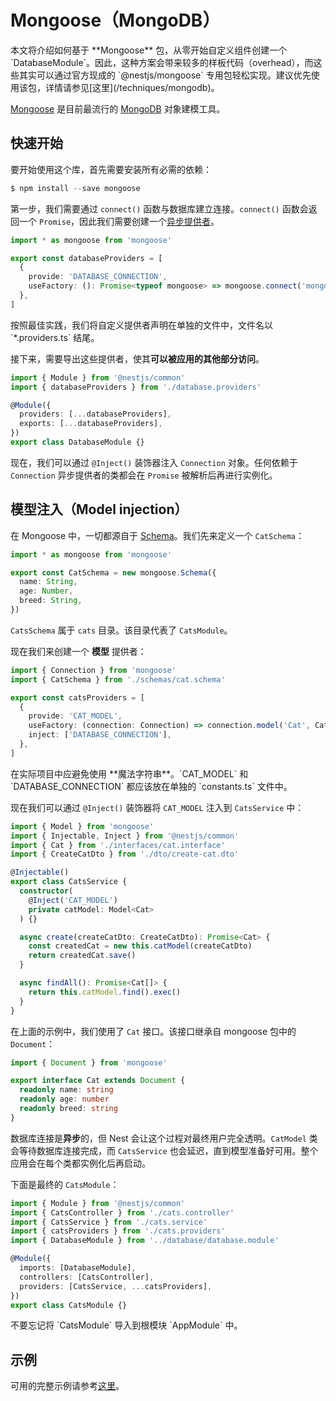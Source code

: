 # Mongoose（MongoDB）

<CalloutInfo type="warning">
  本文将介绍如何基于 **Mongoose** 包，从零开始自定义组件创建一个
  `DatabaseModule`。因此，这种方案会带来较多的样板代码（overhead），而这些其实可以通过官方现成的
  `@nestjs/mongoose` 专用包轻松实现。建议优先使用该包，详情请参见[这里](/techniques/mongodb)。
</CalloutInfo>

[Mongoose](https://mongoosejs.com) 是目前最流行的 [MongoDB](https://www.mongodb.org/) 对象建模工具。

## 快速开始

要开始使用这个库，首先需要安装所有必需的依赖：

```ts
$ npm install --save mongoose
```

第一步，我们需要通过 `connect()` 函数与数据库建立连接。`connect()` 函数会返回一个 `Promise`，因此我们需要创建一个[异步提供者](/fundamentals/async-components)。

```ts filename='database.providers.ts'
import * as mongoose from 'mongoose'

export const databaseProviders = [
  {
    provide: 'DATABASE_CONNECTION',
    useFactory: (): Promise<typeof mongoose> => mongoose.connect('mongodb://localhost/nest'),
  },
]
```

<CalloutInfo>
  按照最佳实践，我们将自定义提供者声明在单独的文件中，文件名以 `*.providers.ts` 结尾。
</CalloutInfo>

接下来，需要导出这些提供者，使其**可以被应用的其他部分访问**。

```ts filename='database.module.ts'
import { Module } from '@nestjs/common'
import { databaseProviders } from './database.providers'

@Module({
  providers: [...databaseProviders],
  exports: [...databaseProviders],
})
export class DatabaseModule {}
```

现在，我们可以通过 `@Inject()` 装饰器注入 `Connection` 对象。任何依赖于 `Connection` 异步提供者的类都会在 `Promise` 被解析后再进行实例化。

## 模型注入（Model injection）

在 Mongoose 中，一切都源自于 [Schema](https://mongoosejs.com/docs/guide.html)。我们先来定义一个 `CatSchema`：

```ts filename='schemas/cat.schema.ts'
import * as mongoose from 'mongoose'

export const CatSchema = new mongoose.Schema({
  name: String,
  age: Number,
  breed: String,
})
```

`CatsSchema` 属于 `cats` 目录。该目录代表了 `CatsModule`。

现在我们来创建一个 **模型** 提供者：

```ts filename='cats.providers.ts'
import { Connection } from 'mongoose'
import { CatSchema } from './schemas/cat.schema'

export const catsProviders = [
  {
    provide: 'CAT_MODEL',
    useFactory: (connection: Connection) => connection.model('Cat', CatSchema),
    inject: ['DATABASE_CONNECTION'],
  },
]
```

<CalloutInfo type="warning">
  在实际项目中应避免使用 **魔法字符串**。`CAT_MODEL` 和 `DATABASE_CONNECTION` 都应该放在单独的
  `constants.ts` 文件中。
</CalloutInfo>

现在我们可以通过 `@Inject()` 装饰器将 `CAT_MODEL` 注入到 `CatsService` 中：

```ts filename='cats.service.ts'
import { Model } from 'mongoose'
import { Injectable, Inject } from '@nestjs/common'
import { Cat } from './interfaces/cat.interface'
import { CreateCatDto } from './dto/create-cat.dto'

@Injectable()
export class CatsService {
  constructor(
    @Inject('CAT_MODEL')
    private catModel: Model<Cat>
  ) {}

  async create(createCatDto: CreateCatDto): Promise<Cat> {
    const createdCat = new this.catModel(createCatDto)
    return createdCat.save()
  }

  async findAll(): Promise<Cat[]> {
    return this.catModel.find().exec()
  }
}
```

在上面的示例中，我们使用了 `Cat` 接口。该接口继承自 mongoose 包中的 `Document`：

```ts
import { Document } from 'mongoose'

export interface Cat extends Document {
  readonly name: string
  readonly age: number
  readonly breed: string
}
```

数据库连接是**异步**的，但 Nest 会让这个过程对最终用户完全透明。`CatModel` 类会等待数据库连接完成，而 `CatsService` 也会延迟，直到模型准备好可用。整个应用会在每个类都实例化后再启动。

下面是最终的 `CatsModule`：

```ts filename='cats.module.ts'
import { Module } from '@nestjs/common'
import { CatsController } from './cats.controller'
import { CatsService } from './cats.service'
import { catsProviders } from './cats.providers'
import { DatabaseModule } from '../database/database.module'

@Module({
  imports: [DatabaseModule],
  controllers: [CatsController],
  providers: [CatsService, ...catsProviders],
})
export class CatsModule {}
```

<CalloutInfo>
  <div>不要忘记将 `CatsModule` 导入到根模块 `AppModule` 中。</div>
</CalloutInfo>

## 示例

可用的完整示例请参考[这里](https://github.com/nestjs/nest/tree/master/sample/14-mongoose-base)。
